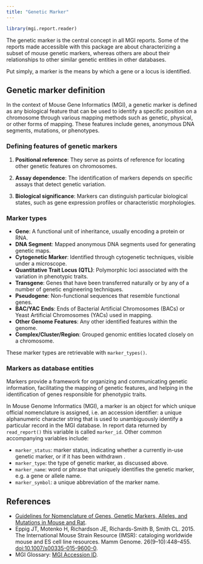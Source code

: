 ```yaml
---
title: "Genetic Marker"
---
```


```r
library(mgi.report.reader)
```

The genetic marker is the central concept in all MGI reports.
Some of the reports made accessible with this package are about characterizing a
subset of mouse genetic markers, whereas others are about their relationships to other
similar genetic entities in other databases.

Put simply, a marker is the means by which a gene or a locus is identified.

## Genetic marker definition

In the context of Mouse Gene Informatics (MGI), a genetic marker is defined as
any biological feature that can be used to identify a specific position on a
chromosome through various mapping methods such as genetic, physical, or other
forms of mapping. These features include genes, anonymous DNA segments,
mutations, or phenotypes.

### Defining features of genetic markers

1. **Positional reference**: They serve as points of reference for locating
other genetic features on chromosomes.

2. **Assay dependence**: The identification of markers depends on specific
assays that detect genetic variation.

3. **Biological significance**: Markers can distinguish particular biological
states, such as gene expression profiles or characteristic morphologies.

### Marker types

- **Gene**: A functional unit of inheritance, usually encoding a protein or RNA.
- **DNA Segment**: Mapped anonymous DNA segments used for generating genetic maps.
- **Cytogenetic Marker**: Identified through cytogenetic techniques, visible under a microscope.
- **Quantitative Trait Locus (QTL)**: Polymorphic loci associated with the variation in phenotypic traits.
- **Transgene**: Genes that have been transferred naturally or by any of a number of genetic engineering techniques.
- **Pseudogene**: Non-functional sequences that resemble functional genes.
- **BAC/YAC Ends**: Ends of Bacterial Artificial Chromosomes (BACs) or Yeast Artificial Chromosomes (YACs) used in mapping.
- **Other Genome Features**: Any other identified features within the genome.
- **Complex/Cluster/Region**: Grouped genomic entities located closely on a chromosome.

These marker types are retrievable with `marker_types()`.

### Markers as database entities

Markers provide a framework for organizing and communicating genetic
information, facilitating the mapping of genetic features, and helping in the
identification of genes responsible for phenotypic traits.

In Mouse Genome Informatics (MGI), a marker is an object for which unique
official nomenclature is assigned, i.e. an accession identifier: a unique
alphanumeric character string that is used to unambiguously identify a
particular record in the MGI database. In report data returned by
`read_report()` this variable is called `marker_id`. Other common accompanying
variables include:

- `marker_status`: marker status, indicating whether a currently in-use genetic marker, or if it has been withdrawn .
- `marker_type`: the type of genetic marker, as discussed above.
- `marker_name`: word or phrase that uniquely identifies the genetic marker, e.g. a gene or allele name.
- `marker_symbol`:  a unique abbreviation of the marker name.

## References

- [Guidelines for Nomenclature of Genes, Genetic Markers, Alleles, and Mutations in Mouse and Rat](https://www.informatics.jax.org/mgihome/nomen/gene.shtml).
- Eppig JT, Motenko H, Richardson JE, Richards-Smith B, Smith CL. 2015. The International Mouse Strain Resource (IMSR): cataloging
worldwide mouse and ES cell line resources. Mamm Genome. 26(9–10):448–455. [doi:10.1007/s00335-015-9600-0](https://doi.org/10.1016/B978-012369454-6/50017-0).
- MGI Glossary: [MGI Accession ID](https://www.informatics.jax.org/glossary/mgi_accession).
